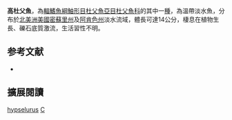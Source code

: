 {{Speciesbox
| name = 高杜父魚
| image = 
| image_width = 250px
| status = NE
| status_system = IUCN3.1
| genus = Cottus
| species = hypselurus
| authority = Robins & Robison, 1985
| synonyms = 
}}
'''高杜父魚'''，為[[輻鰭魚綱|輻鰭魚綱]][[鮋形目|鮋形目]][[杜父魚亞目|杜父魚亞目]][[杜父魚科|杜父魚科]]的其中一[[種|種]]，為溫帶淡水魚，分布於[[北美洲|北美洲]][[美國|美國]][[密蘇里州|密蘇里州]]及[[阿肯色州|阿肯色州]]淡水流域，體長可達14公分，棲息在植物生長、礫石底質激流，生活習性不明。

== 参考文献 ==
*{{FishBase_species|genus=Cottus|species=hypselurus|year=2014|month=5}}

== 擴展閱讀 ==
{{refbegin}}
{{wikispecies-inline|Cottus hypselurus|高杜父魚}}
{{refend}}
{{Taxonbar|from=Q5627220}}

[[Category:杜父魚屬|hypselurus]]
[[Category:1985年描述的魚類|C]]

{{鮋形目小作品}}